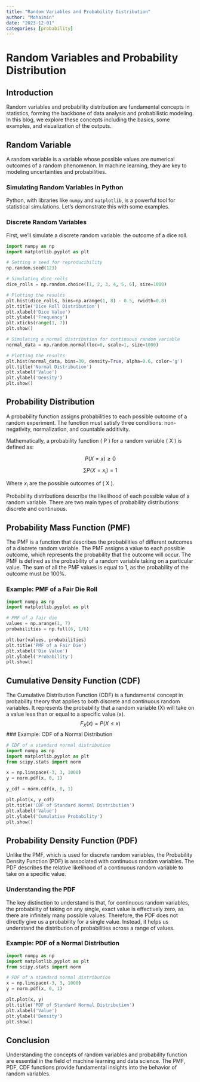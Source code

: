 ```yaml
---
title: "Random Variables and Probability Distribution"
author: "Mohaimin"
date: "2023-12-01"
categories: [probability]
---
```


# Random Variables and Probability Distribution

## Introduction

Random variables and probability distribution are fundamental concepts in statistics, forming the backbone of data analysis and probabilistic modeling. In this blog, we explore these concepts including the basics, some examples, and visualization of the outputs.


## Random Variable

A random variable is a variable whose possible values are numerical outcomes of a random phenomenon. In machine learning, they are key to modeling uncertainties and probabilities.

### Simulating Random Variables in Python

Python, with libraries like `numpy` and `matplotlib`, is a powerful tool for statistical simulations. Let's demonstrate this with some examples.

### Discrete Random Variables

First, we'll simulate a discrete random variable: the outcome of a dice roll.
<!--
```r
library(reticulate)
use_python("/Users/bota/Files/VT/Course Materials/Fall 23/ML Blog/vscode/mlblog/bin/python")
```
-->

```python

import numpy as np
import matplotlib.pyplot as plt

# Setting a seed for reproducibility
np.random.seed(123)

# Simulating dice rolls
dice_rolls = np.random.choice([1, 2, 3, 4, 5, 6], size=1000)

# Plotting the results
plt.hist(dice_rolls, bins=np.arange(1, 8) - 0.5, rwidth=0.8)
plt.title('Dice Roll Distribution')
plt.xlabel('Dice Value')
plt.ylabel('Frequency')
plt.xticks(range(1, 7))
plt.show()

# Simulating a normal distribution for continuous random variable
normal_data = np.random.normal(loc=0, scale=1, size=1000)

# Plotting the results
plt.hist(normal_data, bins=30, density=True, alpha=0.6, color='g')
plt.title('Normal Distribution')
plt.xlabel('Value')
plt.ylabel('Density')
plt.show()

```

## Probability Distribution

A probability function assigns probabilities to each possible outcome of a random experiment. The function must satisfy three conditions: non-negativity, normalization, and countable additivity.

Mathematically, a probability function \( P \) for a random variable \( X \) is defined as:

$$ P(X = x) \geq 0 $$

$$ \sum P(X = x_i) = 1 $$

Where $x_i$ are the possible outcomes of \( X \).

Probability distributions describe the likelihood of each possible value of a random variable. There are two main types of probability distributions: discrete and continuous.

## Probability Mass Function (PMF)

The PMF is a function that describes the probabilities of different outcomes of a discrete random variable. The PMF assigns a value to each possible outcome, which represents the probability that the outcome will occur. The PMF is defined as the probability of a random variable taking on a particular value. The sum of all the PMF values is equal to 1, as the probability of the outcome must be 100%.

### Example: PMF of a Fair Die Roll

```python
import numpy as np
import matplotlib.pyplot as plt

# PMF of a fair die
values = np.arange(1, 7)
probabilities = np.full(6, 1/6)

plt.bar(values, probabilities)
plt.title('PMF of a Fair Die')
plt.xlabel('Die Value')
plt.ylabel('Probability')
plt.show()
```


## Cumulative Density Function (CDF)

The Cumulative Distribution Function (CDF) is a fundamental concept in probability theory that applies to both discrete and continuous random variables. It represents the probability that a random variable \(X\) will take on a value less than or equal to a specific value \(x\).
$$F_X(x)=P(X\leq x)$$
### Example: CDF of a Normal Distribution
```python
# CDF of a standard normal distribution
import numpy as np
import matplotlib.pyplot as plt
from scipy.stats import norm

x = np.linspace(-3, 3, 1000)
y = norm.pdf(x, 0, 1)

y_cdf = norm.cdf(x, 0, 1)

plt.plot(x, y_cdf)
plt.title('CDF of Standard Normal Distribution')
plt.xlabel('Value')
plt.ylabel('Cumulative Probability')
plt.show()
```


## Probability Density Function (PDF)

Unlike the PMF, which is used for discrete random variables, the Probability Density Function (PDF) is associated with continuous random variables. The PDF describes the relative likelihood of a continuous random variable to take on a specific value. 

### Understanding the PDF

The key distinction to understand is that, for continuous random variables, the probability of taking on any single, exact value is effectively zero, as there are infinitely many possible values. Therefore, the PDF does not directly give us a probability for a single value. Instead, it helps us understand the distribution of probabilities across a range of values. 



### Example: PDF of a Normal Distribution
```python
import numpy as np
import matplotlib.pyplot as plt
from scipy.stats import norm

# PDF of a standard normal distribution
x = np.linspace(-3, 3, 1000)
y = norm.pdf(x, 0, 1)

plt.plot(x, y)
plt.title('PDF of Standard Normal Distribution')
plt.xlabel('Value')
plt.ylabel('Density')
plt.show()
```

## Conclusion

Understanding the concepts of random variables and probability function are essential in the field of machine learning and data science. The PMF, PDF, CDF functions provide fundamental insights into the behavior of random variables. 
